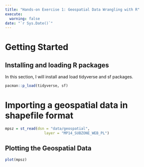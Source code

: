 ```yaml
---
title: "Hands-on Exercise 1: Geospatial Data Wrangling with R"
execute:
  warning: false
date: "`r Sys.Date()`"
---
```


# Getting Started

## Installing and loading R packages

In this section, I will install anad load tidyverse and sf packages.

```r

pacman::p_load(tidyverse, sf)

```

# Importing a geospatial data in shapefile format

```r

mpsz = st_read(dsn = "data/geospatial", 
                  layer = "MP14_SUBZONE_WEB_PL")

```

## Plotting the Geospatial Data

```r
plot(mpsz)

```
